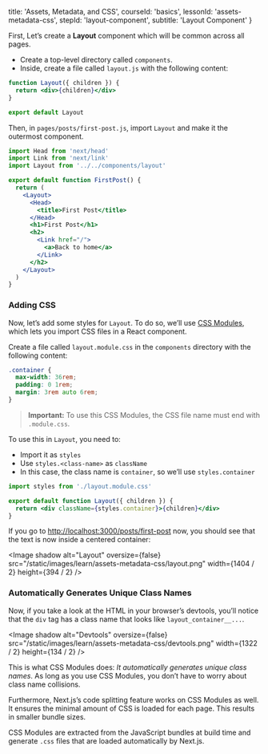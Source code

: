 
  title: 'Assets, Metadata, and CSS',
  courseId: 'basics',
  lessonId: 'assets-metadata-css',
  stepId: 'layout-component',
  subtitle: 'Layout Component'
}

First, Let’s create a **Layout** component which will be common across all pages.

- Create a top-level directory called `components`.
- Inside, create a file called `layout.js` with the following content:

```jsx
function Layout({ children }) {
  return <div>{children}</div>
}

export default Layout
```

Then, in `pages/posts/first-post.js`, import `Layout` and make it the outermost component.

```jsx
import Head from 'next/head'
import Link from 'next/link'
import Layout from '../../components/layout'

export default function FirstPost() {
  return (
    <Layout>
      <Head>
        <title>First Post</title>
      </Head>
      <h1>First Post</h1>
      <h2>
        <Link href="/">
          <a>Back to home</a>
        </Link>
      </h2>
    </Layout>
  )
}
```

### Adding CSS

Now, let’s add some styles for `Layout`. To do so, we’ll use [CSS Modules](https://github.com/css-modules/css-modules), which lets you import CSS files in a React component.

Create a file called `layout.module.css` in the `components` directory with the following content:

```css
.container {
  max-width: 36rem;
  padding: 0 1rem;
  margin: 3rem auto 6rem;
}
```

> **Important:** To use this CSS Modules, the CSS file name must end with `.module.css`.

To use this in `Layout`, you need to:

- Import it as `styles`
- Use `styles.<class-name>` as `className`
- In this case, the class name is `container`, so we’ll use `styles.container`

```jsx
import styles from './layout.module.css'

export default function Layout({ children }) {
  return <div className={styles.container}>{children}</div>
}
```

If you go to [http://localhost:3000/posts/first-post](http://localhost:3000/posts/first-post) now, you should see that the text is now inside a centered container:

<Image
  shadow
  alt="Layout"
  oversize={false}
  src="/static/images/learn/assets-metadata-css/layout.png"
  width={1404 / 2}
  height={394 / 2}
/>

### Automatically Generates Unique Class Names

Now, if you take a look at the HTML in your browser’s devtools, you’ll notice that the `div` tag has a class name that looks like `layout_container__...`.

<Image
  shadow
  alt="Devtools"
  oversize={false}
  src="/static/images/learn/assets-metadata-css/devtools.png"
  width={1322 / 2}
  height={134 / 2}
/>

This is what CSS Modules does: _It automatically generates unique class names_. As long as you use CSS Modules, you don’t have to worry about class name collisions.

Furthermore, Next.js’s code splitting feature works on CSS Modules as well. It ensures the minimal amount of CSS is loaded for each page. This results in smaller bundle sizes.

CSS Modules are extracted from the JavaScript bundles at build time and generate `.css` files that are loaded automatically by Next.js.

